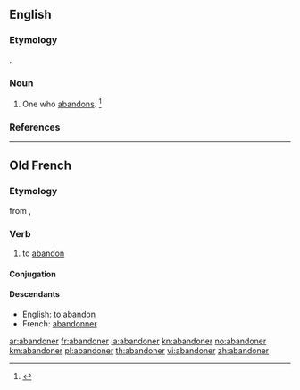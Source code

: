 ==English==

===Etymology===
{{suffix|abandon|er}}.

===Noun===
{{en-noun}}

# One who [[abandon]]s. {{defdate|Late 16<sup>th</sup> century.}}<ref name=SOED>{{reference-book | last =| first = | authorlink =  | coauthors =  | editor =Brown, Lesley  | others =  | title = The Shorter Oxford English Dictionary | origdate =  | origyear = 1933| origmonth =  | url =  | format =  | accessdate =  | accessyear =  | accessmonth =  | edition = 5th | date =  | year =2003| month =  | publisher =Oxford University Press  | location =Oxford, UK | language =  | id =  | doi = | isbn =978-0-19-860575-7 | lccn = | ol = | pages =2| chapter =  | chapterurl =  | quote =}}</ref>

===References===
<references/>

----

==Old French==

===Etymology===
from {{term|abandon|lang=fro}}, {{term|abandun|lang=fro}}

===Verb===
{{head|fro|verb}}

# to [[abandon]]

====Conjugation====
{{fro-conj-er|abandon}}

====Descendants====
* English: to [[abandon]]
* French: [[abandonner]]

[[ar:abandoner]]
[[fr:abandoner]]
[[ia:abandoner]]
[[kn:abandoner]]
[[no:abandoner]]
[[km:abandoner]]
[[pl:abandoner]]
[[th:abandoner]]
[[vi:abandoner]]
[[zh:abandoner]]